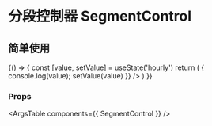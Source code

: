 
<Meta title="SegmentControl" component={SegmentControl} />

# 分段控制器 SegmentControl


## 简单使用

<Canvas>
  <Story name="SegmentControl">
    {() => {
      const [value, setValue] = useState('hourly')
      return (
        <SegmentControl
          options={[
            { label: 'Hourly', value: 'hourly' },
            { label: 'Daily', value: 'daily' },
            { label: 'Monthly', value: 'monthly' },
          ]}
          label={'SegmentControl'}
          value={value}
          onChange={(value) => { console.log(value); setValue(value) }}
        />
      )
    }}
  </Story>
</Canvas>

### Props

<ArgsTable components={{ SegmentControl }} />